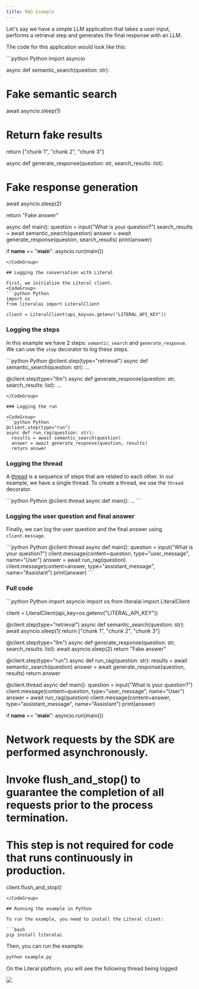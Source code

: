 ```yaml
---
title: RAG Example
---
```


Let's say we have a simple LLM application that takes a user input, performs a retrieval step and generates the final response with an LLM.

The code for this application would look like this:

<CodeGroup>
```python Python
import asyncio

async def semantic_search(question: str):
  # Fake semantic search
  await asyncio.sleep(1)

  # Return fake results
  return ["chunk 1", "chunk 2", "chunk 3"]

async def generate_response(question: str, search_results: list):
  # Fake response generation
  await asyncio.sleep(2)

  return "Fake answer"

async def main():
  question = input("What is your question?")
  search_results = await semantic_search(question)
  answer = await generate_response(question, search_results)
  print(answer)

if __name__ == "__main__":
  asyncio.run(main())
```
</CodeGroup>

## Logging the conversation with Literal

First, we initialize the Literal client.
<CodeGroup>
```python Python
import os
from literalai import LiteralClient

client = LiteralClient(api_key=os.getenv("LITERAL_API_KEY"))
```
</CodeGroup>

### Logging the steps

In this example we have 2 steps: `semantic_search` and `generate_response`. We can use the `step` decorator to log these steps.

<CodeGroup>
```python Python
@client.step(type="retrieval")
async def semantic_search(question: str):
  ...

@client.step(type="llm")
async def generate_response(question: str, search_results: list):
  ...
```
</CodeGroup>

### Logging the run

<CodeGroup>
```python Python
@client.step(type="run")
async def run_rag(question: str):
  results = await semantic_search(question)
  answer = await generate_response(question, results)
  return answer  
```
</CodeGroup>

### Logging the thread

A [thread](/concepts/thread) is a sequence of steps that are related to each other. In our example, we have a single thread.
To create a thread, we use the `thread` decorator.

<CodeGroup>
```python Python
@client.thread
async def main():
  ...
```
</CodeGroup>

### Logging the user question and final answer

Finally, we can log the user question and the final answer using `client.message`.

<CodeGroup>
```python Python
@client.thread
async def main():
  question = input("What is your question?")
  client.message(content=question, type="user_message", name="User")
  answer = await run_rag(question)
  client.message(content=answer, type="assistant_message", name="Assistant")
  print(answer)
```
</CodeGroup>

### Full code

<CodeGroup>
```python Python
import asyncio
import os
from literalai import LiteralClient

client = LiteralClient(api_key=os.getenv("LITERAL_API_KEY"))

@client.step(type="retrieval")
async def semantic_search(question: str):
  await asyncio.sleep(1)
  return ["chunk 1", "chunk 2", "chunk 3"]

@client.step(type="llm")
async def generate_response(question: str, search_results: list):
  await asyncio.sleep(2)
  return "Fake answer"

@client.step(type="run")
async def run_rag(question: str):
  results = await semantic_search(question)
  answer = await generate_response(question, results)
  return answer

@client.thread
async def main():
  question = input("What is your question?")
  client.message(content=question, type="user_message", name="User")
  answer = await run_rag(question)
  client.message(content=answer, type="assistant_message", name="Assistant")
  print(answer)

if __name__ == "__main__":
  asyncio.run(main())
# Network requests by the SDK are performed asynchronously.
# Invoke flush_and_stop() to guarantee the completion of all requests prior to the process termination.
# This step is not required for code that runs continuously in production.
client.flush_and_stop()
```
</CodeGroup>

## Running the example in Python

To run the example, you need to install the Literal client:

```bash
pip install literalai
```

Then, you can run the example:

```bash
python example.py
```

On the Literal platform, you will see the following thread being logged:

<Frame caption="Rendering of the Thread">
  <img src="/images/python-example.jpg" />
</Frame>

